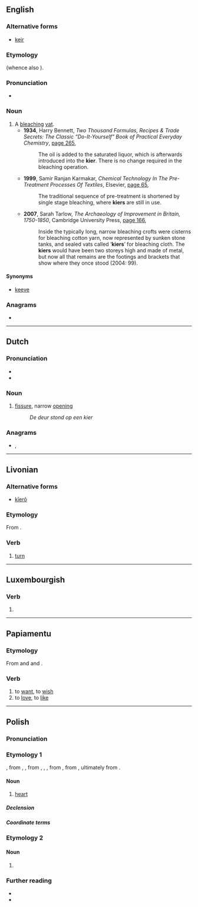 {{also|Kier}}
==English==

===Alternative forms===
* [[keir]]

===Etymology===
{{bor+|en|non|ker}} (whence also {{cog|is|ker|t=tub}}).

===Pronunciation===
* {{rhymes|en|ɪə(ɹ)|s=1}}

===Noun===
{{en-noun}}

# A [[bleach]]ing [[vat]].
#* '''1934''', Harry Bennett, ''Two Thousand Formulas, Recipes & Trade Secrets: The Classic “Do-It-Yourself” Book of Practical Everyday Chemistry'', [http://books.google.com.au/books?id=WuuYWVPUubgC&pg=PA265&dq=%22kier%22%7C%22kiers%22+bleach&hl=en&sa=X&ei=hcPqUOeBIKiXiAeLpoHgBA&redir_esc=y#v=onepage&q=%22kier%22%7C%22kiers%22%20bleach&f=false page 265],
#*: The oil is added to the saturated liquor, which is afterwards introduced into the '''kier'''. There is no change required in the bleaching operation.
#* '''1999''', Samir Ranjan Karmakar, ''Chemical Technology In The Pre-Treatment Processes Of Textiles'', Elsevier, [http://books.google.com.au/books?id=rc5yfbdbXr8C&pg=PA65&dq=%22kier%22%7C%22kiers%22+bleach&hl=en&sa=X&ei=hcPqUOeBIKiXiAeLpoHgBA&redir_esc=y#v=onepage&q=%22kier%22%7C%22kiers%22%20bleach&f=false page 65],
#*: The traditional sequence of pre-treatment is shortened by single stage bleaching, where '''kiers''' are still in use.
#* '''2007''', Sarah Tarlow, ''The Archaeology of Improvement in Britain, 1750-1850'', Cambridge University Press, [http://books.google.com.au/books?id=fZkO4rrc3McC&pg=PA166&dq=%22kier%22%7C%22kiers%22+bleach&hl=en&sa=X&ei=hcPqUOeBIKiXiAeLpoHgBA&redir_esc=y#v=onepage&q=%22kier%22%7C%22kiers%22%20bleach&f=false page 166],
#*: Inside the typically long, narrow bleaching crofts were cisterns for bleaching cotton yarn, now represented by sunken stone tanks, and sealed vats called ‘'''kiers'''’ for bleaching cloth. The '''kiers''' would have been two storeys high and made of metal, but now all that remains are the footings and brackets that show where they once stood (2004: 99).

====Synonyms====
* [[keeve]]

===Anagrams===
* {{anagrams|en|a=eikr|Erik|Keir|Keri|Riek|Rike|keir|keri|rike}}

----

==Dutch==

===Pronunciation===
* {{audio|nl|Nl-kier.ogg|Audio}}
* {{rhymes|nl|ir|s=1}}

===Noun===
{{nl-noun|m|g2=f|-en|kiertje}}

# [[fissure]], narrow [[opening]]
#: ''De deur stond op een kier''

===Anagrams===
* {{l|nl|reik}}, {{l|nl|riek}}

----

==Livonian==

===Alternative forms===
* {{qual|Courland}} [[kīerõ]]

===Etymology===
From {{inh|liv|fiu-fin-pro|*keerdäk}}.

===Verb===
{{head|liv|verb}}

# [[turn]]

----

==Luxembourgish==

===Verb===
{{head|lb|verb form}}

# {{inflection of|lb|kieren||2|s|impr}}

----

==Papiamentu==

===Etymology===
From {{der|pap|pt|querer}} and {{der|pap|es|querer}} and {{der|pap|kea|kré}}.

===Verb===
{{head|pap|verb}}

# to [[want]], to [[wish]]
# to [[love]], to [[like]]

----

==Polish==

===Pronunciation===
{{pl-p|a=LL-Q809 (pol)-Nostrix-kier.wav}}

===Etymology 1===
{{bor+|pl|fr|cœur||heart}}, from {{der|pl|frm|coeur}}, {{m|frm|cœur}}, from {{der|pl|fro|cuer}}, {{m|fro|coer}}, {{m|fro|quer}}, from {{der|pl|la|cor}}, from {{der|pl|itc-pro|*kord}}, ultimately from {{der|pl|ine-pro|*ḱḗr}}.

====Noun====
{{pl-noun|m-an}}

# {{lb|pl|card games}} [[heart]] {{gl|a suit of cards}}

=====Declension=====
{{pl-decl-noun
|kier|kiery
|kiera|kierów/kier
|kierowi|kierom
|kier/kiera|kiery
|kierem|kierami
|kierze|kierach
|kierze|kiery
}}

=====Coordinate terms=====
{{table:suits/pl}}

===Etymology 2===
{{nonlemma}}

====Noun====
{{head|pl|noun form|g=f}}

# {{inflection of|pl|kra||gen|p}}

===Further reading===
* {{R:pl:WSJP}}
* {{R:pl:PWN}}